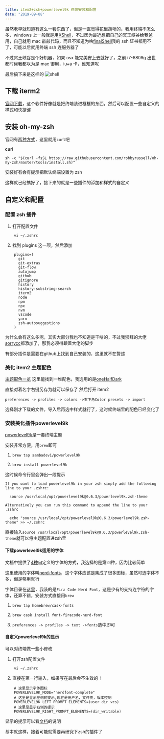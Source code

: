 ```yaml
---
title: item2+zsh+powerlevel9k 终端安装和配置
date: "2019-09-08"
---
```


虽然老早就知道有这么一套东西了，但是一直觉得花里胡哨的，我用终端不怎么多，windows 上一般就是用[XShell](https://www.netsarang.com/zh/xshell/)，不过因为最近想把自己的冥王峡谷给我爸用，自己就用 mac 敲敲代码，而且不知道为啥[finalShell](http://www.hostbuf.com/)我的 ssh 证书都用不了，可能以后就用终端 ssh 连服务器了

不过冥王峡谷是个好机器，如果 osx 能完美安上去就好了，之前 i7-8809g 出世都时候我都以为是 mac 御用，iu+a 卡，谁知道呢

最后搞下来是这样的
![shell](./shell-screenshot.png)

## 下载 iterm2

[官网下载](https://www.iterm2.com/)，这个软件好像就是把终端装进框框的东西，然后可以配置一些自定义的样式和快捷键

## 安装 oh-my-zsh

官网有[两种方式](https://github.com/robbyrussell/oh-my-zsh#basic-installation)，这里就用`curl`吧

**curl**

```shell script
sh -c "$(curl -fsSL https://raw.githubusercontent.com/robbyrussell/oh-my-zsh/master/tools/install.sh)"
```

安装好有会有提示把默认终端设置为 zsh

这样就已经搞好了，接下来的就是一些插件的添加和样式的自定义

## 自定义和配置

### 配置 zsh 插件

1. 打开配置文件

```shell script
    vi ~/.zshrc
```

2. 找到 plugins 这一项，然后添加

```
    plugins=(
      git
      git-extras
      git-flow
      autojump
      github
      gitignore
      history
      history-substring-search
      iterm2
      node
      npm
      npx
      nvm
      vscode
      yarn
      zsh-autosuggestions
    )
```

为什么会有这么多呢，其实大部分我也不知道是干啥的，不过我崇拜的大佬[sorrycc](https://github.com/sorrycc/awesome-tools#%E7%BC%96%E8%BE%91%E5%99%A8%E5%92%8C-terminal)都添加了，那我必须得跟着大佬的脚步

有部分插件是需要在github上找到自己安装的，这里就不在赘述

### 美化 item2 主题配色

[主题配色一览](https://iterm2colorschemes.com/)
这里能找到一堆配色，我选用的是[oneHalfDark](https://raw.githubusercontent.com/mbadolato/iTerm2-Color-Schemes/master/schemes/OneHalfDark.itermcolors)

直接对着名字右键另存为就可以保存了
然后打开 item2

`preferences -> profiles -> colors ->右下角Color presets -> import`

选择刚才下载的文件，导入后再选中样式就行了，这时候终端里的配色已经变化了

### 安装美化插件powerlevel9k

[powerlevel9k](https://github.com/Powerlevel9k/powerlevel9k)是一套终端主题

安装非常方便，用`brew`即可

1. `brew tap sambadevi/powerlevel9k`

2. `brew install powerlevel9k`

这时候命令行里会弹出一段提示
```shell script
If you want to load powerlevel9k in your zsh simply add the following line to your .zshrc:

  source /usr/local/opt/powerlevel9k@0.6.3/powerlevel9k.zsh-theme

Alternatively you can run this command to append the line to your .zshrc

  echo "source /usr/local/opt/powerlevel9k@0.6.3/powerlevel9k.zsh-theme" >> ~/.zshrc
```
直接输入`source /usr/local/opt/powerlevel9k@0.6.3/powerlevel9k.zsh-theme`就可以将主题配置进zsh里

#### 下载powerlevel9k适用的字体

文档中提供了[4种](https://github.com/Powerlevel9k/powerlevel9k/wiki/Install-Instructions#step-2-install-a-powerline-font)自定义的字体的方式，我选择的是第四种，因为比较简单

这里使用的字体叫[nerd-fonts](https://github.com/ryanoasis/nerd-fonts)，这个字体应该是集成了很多图标，虽然可选字体不多，但是够用就行

字体目录在[这里](https://github.com/ryanoasis/nerd-fonts#patched-fonts)，我装的是`Fira Code Nerd Font`，这是少有的支持连字符的字体，还算不错，安装方式直接用`brew`

1. `brew tap homebrew/cask-fonts`

2. `brew cask install font-firacode-nerd-font`

3. `preferences -> profiles -> text ->fonts`选中即可

#### 自定义powerlevel9k的显示

可以对终端做一些小修改

1. 打开zsh配置文件

```shell script
    vi ~/.zshrc
```
2. 直接在第一行输入，如果写在最后会不生效的！
```shell script
    # 这里显示字体图标
    POWERLEVEL9K_MODE="nerdfont-complete"
    # 这里是显示左侧的提示,现在是用户名，文件夹，版本控制
    POWERLEVEL9K_LEFT_PROMPT_ELEMENTS=(user dir vcs)
    # 这里是显示右侧的提示
    POWERLEVEL9K_RIGHT_PROMPT_ELEMENTS=(dir_writable)
```
显示的提示可以看[文档](https://github.com/Powerlevel9k/powerlevel9k#available-prompt-segments)的说明

基本就这样，接着可能就需要再研究下zsh的插件了